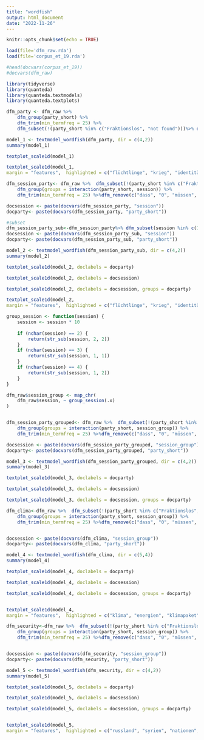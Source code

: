 ```yaml
---
title: "wordfish"
output: html_document
date: "2022-11-26"
---
```


```r
knitr::opts_chunk$set(echo = TRUE)
```


```r
load(file='dfm_raw.rda')
load(file='corpus_et_19.rda')

#head(docvars(corpus_et_19))
#docvars(dfm_raw)
```

```r
library(tidyverse)
library(quanteda)
library(quanteda.textmodels)
library(quanteda.textplots)
```

```r
dfm_party <- dfm_raw %>% 
    dfm_group(party_short) %>% 
    dfm_trim(min_termfreq = 25) %>% 
    dfm_subset(!(party_short %in% c("Fraktionslos", "not found")))%>% dfm_remove(c("dass", "0", "müssen", "herr", "ja", "kollegen", "herren", "mehr", "menschen", "damen", "dank", "vielen", "schon", "kolleginnen","präsident"))
```

```r
model_1 <- textmodel_wordfish(dfm_party, dir = c(4,2))
summary(model_1)
```

```r
textplot_scale1d(model_1)
```

```r
textplot_scale1d(model_1,
margin = "features",  highlighted = c("flüchtlinge", "krieg", "identität", "kohl", "bedrohung", "zukunft", "energie"))
```

```r
dfm_session_party<- dfm_raw %>%  dfm_subset(!(party_short %in% c("Fraktionslos", "not found")))%>%
    dfm_group(groups = interaction(party_short, session)) %>% 
    dfm_trim(min_termfreq = 25) %>%dfm_remove(c("dass", "0", "müssen", "herr", "ja", "kollegen", "herren", "mehr", "menschen", "damen", "dank", "vielen", "schon", "kolleginnen","präsident"))

docsession <- paste(docvars(dfm_session_party, "session"))
docparty<- paste(docvars(dfm_session_party, "party_short"))
```

```r
#subset
dfm_session_party_sub<-dfm_session_party%>% dfm_subset(session %in% c(18:23))%>%dfm_subset(!session==19)
docsession <- paste(docvars(dfm_session_party_sub, "session"))
docparty<- paste(docvars(dfm_session_party_sub, "party_short"))
```

```r
model_2 <- textmodel_wordfish(dfm_session_party_sub, dir = c(4,2))
summary(model_2)
```


```r
textplot_scale1d(model_2, doclabels = docparty)

textplot_scale1d(model_2, doclabels = docsession)

textplot_scale1d(model_2, doclabels = docsession, groups = docparty)
```

```r
textplot_scale1d(model_2,
margin = "features",  highlighted = c("flüchtlinge", "krieg", "identität", "kohl", "bedrohung", "zukunft", "energie"))
```


```r
group_session <- function(session) {
    session <- session * 10
    
    if (nchar(session) == 2) {
        return(str_sub(session, 2, 2))
    } 
    if (nchar(session) == 3) {
        return(str_sub(session, 1, 1))
    }
    if (nchar(session) == 4) {
        return(str_sub(session, 1, 2))
    }
}

dfm_raw$session_group <- map_chr(
    dfm_raw$session, ~ group_session(.x)
)


dfm_session_party_grouped<- dfm_raw %>%  dfm_subset(!(party_short %in% c("Fraktionslos", "not found")))%>%
    dfm_group(groups = interaction(party_short, session_group)) %>% 
    dfm_trim(min_termfreq = 25) %>%dfm_remove(c("dass", "0", "müssen", "herr", "ja", "kollegen", "herren", "mehr", "menschen", "damen", "dank", "vielen", "schon", "kolleginnen","präsident"))

docsession <- paste(docvars(dfm_session_party_grouped, "session_group"))
docparty<- paste(docvars(dfm_session_party_grouped, "party_short"))
```

```r
model_3 <- textmodel_wordfish(dfm_session_party_grouped, dir = c(4,2))
summary(model_3)
```

```r
textplot_scale1d(model_3, doclabels = docparty)

textplot_scale1d(model_3, doclabels = docsession)

textplot_scale1d(model_3, doclabels = docsession, groups = docparty)
```

```r
dfm_clima<-dfm_raw %>%  dfm_subset(!(party_short %in% c("Fraktionslos", "not found")))%>% dfm_subset(session_group %in% c(11))%>%
    dfm_group(groups = interaction(party_short, session_group)) %>% 
    dfm_trim(min_termfreq = 25) %>%dfm_remove(c("dass", "0", "müssen", "herr", "ja", "kollegen", "herren", "mehr", "menschen", "damen", "dank", "vielen", "schon", "kolleginnen","präsident"))


docsession <- paste(docvars(dfm_clima, "session_group"))
docparty<- paste(docvars(dfm_clima, "party_short"))
```

```r
model_4 <- textmodel_wordfish(dfm_clima, dir = c(5,4))
summary(model_4)

```
```r
textplot_scale1d(model_4, doclabels = docparty)

textplot_scale1d(model_4, doclabels = docsession)

textplot_scale1d(model_4, doclabels = docsession, groups = docparty)


textplot_scale1d(model_4,
margin = "features",  highlighted = c("klima", "energien", "klimapaket","klimaschutz", "co2-preis", "deals"))
```


```r

dfm_security<-dfm_raw %>%  dfm_subset(!(party_short %in% c("Fraktionslos", "not found")))%>% dfm_subset(session_group %in% c(4))%>%
    dfm_group(groups = interaction(party_short, session_group)) %>% 
    dfm_trim(min_termfreq = 25) %>%dfm_remove(c("dass", "0", "müssen", "herr", "ja", "kollegen", "herren", "mehr", "menschen", "damen", "dank", "vielen", "schon", "kolleginnen","präsident"))


docsession <- paste(docvars(dfm_security, "session_group"))
docparty<- paste(docvars(dfm_security, "party_short"))
```

```r
model_5 <- textmodel_wordfish(dfm_security, dir = c(4,2))
summary(model_5)

```

```r
textplot_scale1d(model_5, doclabels = docparty)

textplot_scale1d(model_5, doclabels = docsession)

textplot_scale1d(model_5, doclabels = docsession, groups = docparty)


textplot_scale1d(model_5,
margin = "features",  highlighted = c("russland", "syrien", "nationen", "unionen", "staaten", "flüchtlinge", "eu", "migranten"))

```